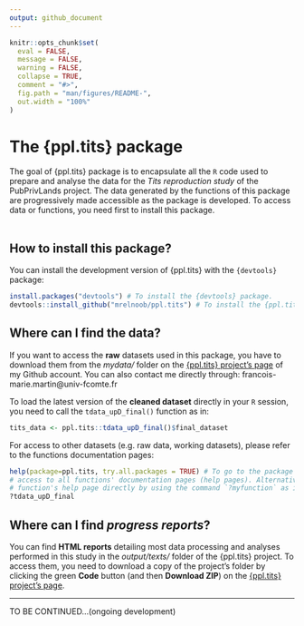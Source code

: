 ```yaml
---
output: github_document
---
```


<!-- README.md is generated from README.Rmd. Please edit that file -->

```r
knitr::opts_chunk$set(
  eval = FALSE,
  message = FALSE,
  warning = FALSE,
  collapse = TRUE,
  comment = "#>",
  fig.path = "man/figures/README-",
  out.width = "100%"
)
```

# The {ppl.tits} package

<!-- badges: start -->
<!-- badges: end -->

The goal of {ppl.tits} package is to encapsulate all the `R` code used to prepare and analyse the data for the *Tits reproduction study* of the PubPrivLands project. The data generated by the functions of this package are progressively made accessible as the package is developed. To access data or functions, you need first to install this package.  
\


## How to install this package?

You can install the development version of {ppl.tits} with the `{devtools}` package:

``` r
install.packages("devtools") # To install the {devtools} package.
devtools::install_github("mrelnoob/ppl.tits") # To install the {ppl.tits} package.
```



## Where can I find the data?

If you want to access the **raw** datasets used in this package, you have to download them from the *mydata/* folder on the [{ppl.tits} project's page](https://github.com/mrelnoob/ppl.tits) of my Github account. You can also contact me directly through: francois-marie.martin@univ-fcomte.fr   

To load the latest version of the **cleaned dataset** directly in your `R` session, you need to call the `tdata_upD_final()` function as in:

```r
tits_data <- ppl.tits::tdata_upD_final()$final_dataset
```

For access to other datasets (e.g. raw data, working datasets), please refer to the functions documentation pages:

```r
help(package=ppl.tits, try.all.packages = TRUE) # To go to the package's index page allowing
# access to all functions' documentation pages (help pages). Alternatively, you can go to a 
# function's help page directly by using the command `?myfunction` as in:
?tdata_upD_final
```



## Where can I find *progress reports*?

You can find **HTML reports** detailing most data processing and analyses performed in this study in the *output/texts/* folder of the {ppl.tits} project. To access them, you need to download a copy of the project's folder by clicking the green **Code** button (and then **Download ZIP**) on the [{ppl.tits} project's page](https://github.com/mrelnoob/ppl.tits).



******
TO BE CONTINUED...(ongoing development)
